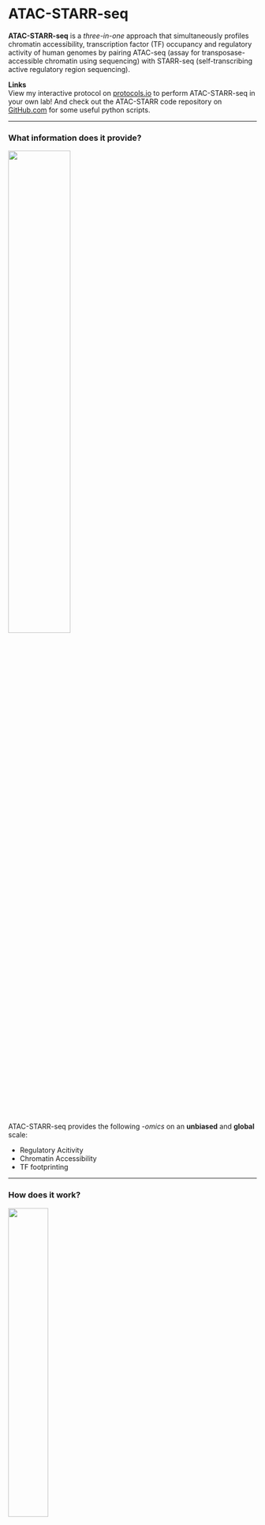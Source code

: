 # __ATAC-STARR-seq__

__ATAC-STARR-seq__ is a _three-in-one_ approach that simultaneously profiles chromatin accessibility, transcription factor (TF) occupancy and regulatory activity of human genomes by pairing ATAC-seq (assay for transposase-accessible chromatin using sequencing) with STARR-seq (self-transcribing active regulatory region sequencing).

__Links__  
View my interactive protocol on [protocols.io](https://www.protocols.io/view/atac-starr-seq-rm7vz896rvx1/v2) to perform ATAC-STARR-seq in your own lab! And check out the ATAC-STARR code repository on [GitHub.com](https://github.com/HodgesGenomicsLab/ATAC-STARR-seq) for some useful python scripts. 

***

### __What information does it provide?__

<img src="images/AS_genome-browser.png" style="width:50%">

ATAC-STARR-seq provides the following _-omics_ on an __unbiased__ and __global__ scale: 

* Regulatory Acitivity
* Chromatin Accessibility
* TF footprinting

***

### __How does it work?__

<img src="images/expt_design.png" style="width:40%">

The ATAC-STARR-seq approach is divided into the three general parts: 

1. ATAC-STARR-seq Plasmid Library Generation
2. Reporter Assay
3. Data Analysis. 

To generate ATAC-STARR-seq plasmid libraries, nuclei are isolated from a cell type of interest and exposed to Tn5, the cut-and-paste transposase used in the ATAC-seq method. Tn5 simultaneously cleaves DNA fragments within accessible chromatin and attaches customizable sequence adapters to their 5’ ends. ATAC-STARR-seq adapters are designed to serve as homology arms for direct Gibson cloning into the STARR-seq reporter plasmid, which enables cloning of accessible DNA fragments en masse. The resulting ATAC-STARR-seq plasmid library consists of millions of unique plasmids each harbouring their own unique open chromatin-derived DNA fragment. 

In our improved ATAC-STARR-seq workflow, we employ the STARR-seq Ori backbone, where the origin of replication (Ori) functions as the minimal promoter (Muerdter et al. 2018). Each plasmid in the ATAC-STARR-seq plasmid library contains a truncated GFP (trGFP) coding sequence, a poly-adenylation signal sequence, the Ori, and the unique accessible DNA fragment being assayed. Critically, the accessible region is cloned into the 3’ UTR, so if the accessible region is active, it interacts with the Ori to drive self-transcription. Thus, an accessible region’s level of activity is reflected by its own level of expression. Importantly, transcripts from ATAC-STARR-seq plasmids, termed “reporter RNAs”, are expressed at basal levels from the activity of the Ori itself. This allows detection of silencing activity—the inhibition of the basal expression—in this assay. 

Following its creation, the ATAC-STARR-seq plasmid library is transfected via electroporation into a given cell line. From the same flask of cells, both reporter RNAs and plasmid DNA are harvested 24 hours later, then prepared as Illumina sequencing libraries and sequenced. Activity is calculated as the log2 ratio between normalized read counts from the reporter RNA and plasmid DNA datasets. Notably, the re-isolation of plasmid DNA recovers only the ATAC-STARR-seq plasmids that were successfully transfected, thus providing a more accurate representation of the “input” sample than sequencing without transfection (Wang et al. 2018).
